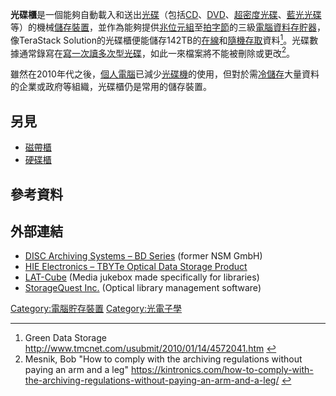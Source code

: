 {{TA|G1=IT}}
'''光碟櫃'''是一個能夠自動載入和送出[[光碟|光碟]]（包括[[CD|CD]]、[[DVD|DVD]]、[[超密度光碟|超密度光碟]]、[[藍光光碟|藍光光碟]]等）的機械[[儲存裝置|儲存裝置]]，並作為能夠提供[[兆位元組|兆位元組]]至[[拍字節|拍字節]]的三級[[電腦資料存貯器|電腦資料存貯器]]，像TeraStack Solution的光碟櫃便能儲存142TB的[[在線和離線|在線]]和[[隨機存取|隨機存取]]資料<ref>Green Data Storage http://www.tmcnet.com/usubmit/2010/01/14/4572041.htm {{Wayback|url=http://www.tmcnet.com/usubmit/2010/01/14/4572041.htm |date=20160303204441 }}</ref>。光碟數據通常錄寫在[[單次寫多次讀|寫一次讀多次型光碟]]，如此一來檔案將不能被刪除或更改<ref>Mesnik, Bob "How to comply with the archiving regulations without paying an arm and a leg" https://kintronics.com/how-to-comply-with-the-archiving-regulations-without-paying-an-arm-and-a-leg/ {{Wayback|url=https://kintronics.com/how-to-comply-with-the-archiving-regulations-without-paying-an-arm-and-a-leg/ |date=20160503052222 }}</ref>。

雖然在2010年代之後，[[個人電腦|個人電腦]]已減少[[光碟機|光碟機]]的使用，但對於需[[冷儲存|冷儲存]]大量資料的企業或政府等組織，光碟櫃仍是常用的儲存裝置。

==另見==
*[[磁帶櫃|磁帶櫃]]
*[[硬碟櫃|硬碟櫃]]

== 參考資料 ==
{{reflist}}

== 外部連結 ==
* [http://www.disc-group.com/products/bd-series-benefits/ DISC Archiving Systems – BD Series]{{Wayback|url=http://www.disc-group.com/products/bd-series-benefits/ |date=20160313045545 }} (former NSM GmbH)
* [https://web.archive.org/web/20100911134939/http://www.hie-electronics.com/scalable_storage_hierarchical_storage_management.php HIE Electronics – TBYTe Optical Data Storage Product]
* [http://www.allcirc.com   LAT-Cube] (Media jukebox made specifically for libraries)
* [http://www.storagequest.com   StorageQuest Inc.]{{Wayback|url=http://www.storagequest.com/ |date=20191210154818 }} (Optical library management software)

[[Category:電腦貯存裝置|Category:電腦貯存裝置]]
[[Category:光電子學|Category:光電子學]]